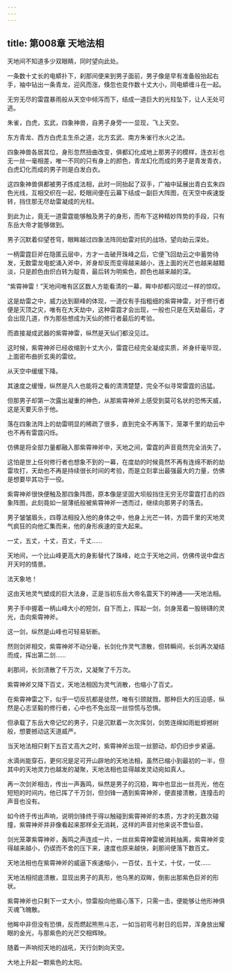```yaml
---
---
---
```

title: 第008章 天地法相
---





天地间不知道多少双眼睛，同时望向此处。

一条数十丈长的电蟒扑下，刹那间便来到男子面前，男子像是早有准备般抬起右手，袖中钻出一条青龙，迎风而涨，倏忽也变作数十丈大小，同电蟒缠斗在一起。

无穷无尽的雷霆暴雨般从天空中倾泻而下，结成一道巨大的光柱坠下，让人无处可逃。

朱雀，白虎，玄武，四象神兽，自男子身旁一一显现，飞上天空。

东方青龙、西方白虎主生杀之道，北方玄武、南方朱雀行水火之法。

四象神兽各居其位，身形忽然扭曲改变，俱都幻化成地上那男子的模样，连衣衫也无一丝一毫相差，唯一不同的只有身上的颜色，青龙幻化而成的男子是青发青衣，白虎幻化而成的男子则是白发白衣。

这四象神兽俱都被男子炼成法相，此时一同抬起了双手，广袖中延展出青白玄朱四色光线，互相交织在一起，眨眼间便在云幕下结成一副巨大阵图，在天空中疾速旋转，挡住那无尽劫雷凝成的光柱。

到此为止，竟无一道雷霆能够触及男子的身形，而布下这种精妙阵势的手段，只有东岳大帝才能够做到。

男子沉默着仰望苍穹，眼眸越过四象法阵同劫雷对抗的战场，望向劫云深处。

一柄雷霆巨斧在隐匿云层中，方才一击破开珠峰之后，它便飞回劫云之中蓄势待发，无数雷龙电蛇涌入斧中，斧身却反而变得越来越小，连上面的光芒也越来越黯淡，只是颜色由炽白转为靛青，最后转为明紫色，颜色也越来越的深。

“紫霄神雷！”天地间唯有区区数人方能看清的一幕，眸中却都闪现过一样的惊叹。

这是劫雷之中，威力达到巅峰的体现，一道仅有手指粗细的紫霄神雷，对于修行者便是灭顶之灾，唯有在大天劫中，这种雷霆才会出现，一般也只是在天劫最后，才会出现几道，作为那些想成为天仙的修行者最后的考验。

而直接凝成武器的紫霄神雷，纵然是天仙们都没见过。

这时候，紫霄神斧已经收缩到十丈大小，雷霆已经完全凝成实质，斧身纤毫毕现，上面密布曲折玄奥的雷纹。

从天空中缓缓下降。

其速度之缓慢，纵然是凡人也能将之看的清清楚楚，完全不似寻常雷霆的迅猛。

但那男子却第一次露出凝重的神色，从那紫霄神斧上感受到莫可名状的恐怖天威，这是天要灭杀于他。

落在四象法阵上的劫雷明显的稀疏了很多，直到完全不再落下，笼罩千里的劫云中也不再有雷霆闪烁。

仿佛是将全部力量都融入那紫霄神斧中，天地之间，雷霆的声音竟然完全消失了。

这怕是世上任何修行者也想象不到的一幕，在度劫的时候竟然不再有连绵不断的劫雷攻打，天劫也不再是持续很长时间的考验，而是立刻拿出最强最大的力量，仿佛是想要毕其功于一役。

紫霄神斧很快便触及那四象阵图，原本像是坚固大坝般挡住无穷无尽雷霆打击的四象阵图，此刻竟如一层薄纸般被紫霄神斧一透而过，继续向那男子的落去。

男子皱皱眉头，四尊法相投入他的身体之中，他身上光芒一转，方圆千里的天地灵气疯狂的向他汇集而来，他的身形疾速的变大起来。

一丈，五丈，十丈，百丈，千丈……

天地间，一个比山峰更高大的身影替代了珠峰，屹立于天地之间，仿佛传说中盘古开天时的情景。

法天象地！

这由天地灵气塑成的巨大法身，正是当初东岳大帝名震天下的神通——天地法相。

男子手中握着一柄山峰大小的短剑，自下而上，挥起一剑，剑身笼着一股磅礴的灵光，击向紫霄神斧。

这一剑，纵然是山峰也可轻易斩断。

然则剑斧相交，紫霄神斧不动分毫，长剑化作灵气溃散，但转瞬间，长剑再次凝结而成，挥出第二剑……

刹那间，长剑溃散了千万次，又凝聚了千万次。

紫霄神斧又降下百丈，天地法相因为灵气消散，也缩小了百丈。

在紫霄神雷之下，似乎一切反抗都是徒然，唯有引颈就戮，那种巨大的压迫感，纵然是心志坚毅的修行者，心中也不免出现一丝惊慌与恐惧。

但承载了东岳大帝记忆的男子，只是沉默着一次次挥剑，剑势连绵如雨蚍蜉撼树般，想要撼动这天道威严。

当天地法相只剩下五百丈高大之时，紫霄神斧出现一丝颤动，却仍旧步步紧逼。

水滴尚能穿石，更何况是足可开山辟地的天地法相，虽然已缩小到最初的一半，但其中的天地灵力也越发的凝聚，天地法相也显得越发灵动宛如真人。

再一次剑斧相击，传出一声轰鸣，纵然是男子的沉稳，眸中也显出一丝亮光，他在短短的时间内，他已挥了千万剑，但剑锋一遇到紫霄神斧，便直接溃散，连撞击的声音也没有。

如今终于传出声响，说明剑锋终于得以触碰到紫霄神斧的本质，方才的无数次碰撞，紫霄神斧并非像看起来那样全无消耗，这样的声音对他来说不啻仙音。

剑光笼罩紫霄神斧，轰鸣之声连成一片，一丝丝紫霄神雷被消耗抽离，紫霄神斧变得越来越小，仍锲而不舍的压下来，速度也原来越快，刹那间便落下数百丈。

天地法相也在紫霄神斧的威逼下疾速缩小，一百仗，五十丈，十仗，一仗……

天地法相彻底溃散，显现出男子的真形，他乌黑的双眸，倒影出那紫色巨斧的形状。

紫霄神斧也只剩下一丈大小，惊雷般向他眉心落下，只需一击，便能够让他形神俱灭魂飞魄散。

他眸中非但没有恐惧，反而燃起熊熊斗志，一如当初弯弓射日的后羿，浑身放出耀眼的金光，与那紫色的光芒交相辉映。

随着一声响彻天地的战吼，天行剑刺向天空。

大地上升起一颗紫色的太阳。